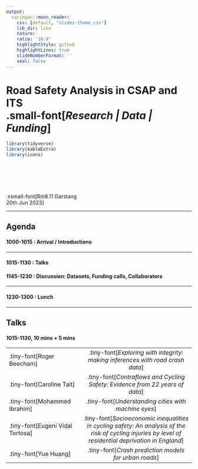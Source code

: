 ```yaml
---
output:
  xaringan::moon_reader:
    css: [default, "slides-theme.css"]
    lib_dir: libs
    nature:
    ratio: '16:9'
    highlightStyle: github
    highlightLines: true
    slideNumberFormat: ''
    seal: false
---
```


#  Road Safety Analysis in CSAP and ITS <br/> .small-font[*Research | Data | Funding*]


```r
library(tidyverse)
library(kableExtra)
library(icons)
```

<br/><br/><br/><br/>


.xsmall-font[Rm8.11 Garstang <br/>20th Jun 2023]

---

## Agenda


#### 1000-1015 : Arrival / Introductions

-------

#### 1015-1130 : Talks

#### 1145-1230 : Discussion: Datasets, Funding calls, Collaborators

-------

#### 1230-1300 : Lunch

---

## Talks 

#### 1015-1130, 10 mins + 5 mins

|   |           | 
|----------|:-------------:|
| .tiny-font[Roger Beecham] | .tiny-font[*Exploring with integrity: making inferences with road crash data*] | 
| .tiny-font[Caroline Tait] |  .tiny-font[*Contraflows and Cycling Safety: Evidence from 22 years of data*]   |   
| .tiny-font[Mohammed Ibrahim] | .tiny-font[*Understanding cities with machine eyes*] |    
| .tiny-font[Eugeni Vidal Tortosa] | .tiny-font[*Socioeconomic inequalities in cycling safety: An analysis of the risk of cycling injuries by level of residential deprivation in England*] | 
| .tiny-font[Yue Huang] | .tiny-font[*Crash prediction models for urban roads*] | 

